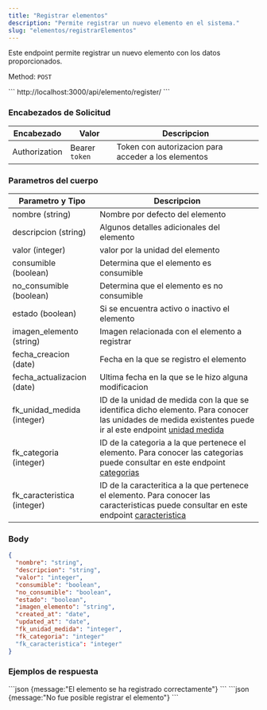 ```yaml
---
title: "Registrar elementos"
description: "Permite registrar un nuevo elemento en el sistema."
slug: "elementos/registrarElementos"
---
```



Este endpoint permite registrar un nuevo elemento con los datos proporcionados.

Method: `POST`

<Tabs>
  <TabItem label="Endpoint">
  ```
  http://localhost:3000/api/elemento/register/
  ```
  </TabItem>
</Tabs>

<h3>Encabezados de Solicitud</h3>

| Encabezado | Valor | Descripcion
|----------|-------| -------
| Authorization |  Bearer `token` | Token con autorizacion para acceder a los elementos


<h3>Parametros del cuerpo</h3>


| Parametro y Tipo | Descripcion
|----------|--------
| nombre (string) |  Nombre por defecto del elemento
| descripcion (string) | Algunos detalles adicionales del elemento
| valor (integer) | valor por la unidad del elemento
| consumible (boolean) | Determina que el elemento es consumible
| no_consumible (boolean) | Determina que el elemento es no consumible
| estado (boolean) | Si se encuentra activo o inactivo el elemento
| imagen_elemento (string) | Imagen relacionada con el elemento a registrar
| fecha_creacion (date) | Fecha en la que se registro el elemento
| fecha_actualizacion (date) | Ultima fecha en la que se le hizo alguna modificacion
| fk_unidad_medida (integer) | ID de la unidad de medida con la que se identifica dicho elemento. Para conocer las unidades de medida existentes puede ir al este endpoint <a href="/unidades-medida/listarUnidadesMedida">unidad medida</a>
| fk_categoria (integer) | ID de la categoria a la que pertenece el elemento. Para conocer las categorias puede consultar en este endpoint <a href="/categorias/listarCategorias">categorias</a>
| fk_caracteristica (integer) | ID de la caracteritica a la que pertenece el elemento. Para conocer las caracteristicas puede consultar en este endpoint <a href="/caracteristicas/listarCaracteristicas">caracteristica</a>

### Body

```json
{
  "nombre": "string",
  "descripcion": "string",
  "valor": "integer",
  "consumible": "boolean",
  "no_consumible": "boolean",
  "estado": "boolean",
  "imagen_elemento": "string",
  "created_at": "date",
  "updated_at": "date",
  "fk_unidad_medida": "integer",
  "fk_categoria": "integer"
  "fk_caracteristica": "integer"
}
```


<h3>Ejemplos de respuesta</h3>

<Tabs>
  <TabItem label="Status 201">
  ```json
  {message:"El elemento se ha registrado correctamente"}
  ```
  </TabItem>

  <TabItem label="Status 400">
  ```json
  {message:"No fue posible registrar el elemento"}
  ```
  </TabItem>
</Tabs>